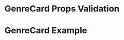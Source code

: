 
<Meta title="Components|GenreCard" component={GenreCard} />

# GenreCard Props Validation

<Props of={GenreCard} />

# GenreCard Example

<Preview>
  <Story name="genreCard example">
    <GenreCard
      Genre="Art"
      GenreLink="https://medium.com/topic/art"
      GenreImg="https://cdn-images-1.medium.com/fit/c/560/360/1*H2blBoEmzkSusI_a4Bk0dg@2x.jpeg"
    />
  </Story>
</Preview>
